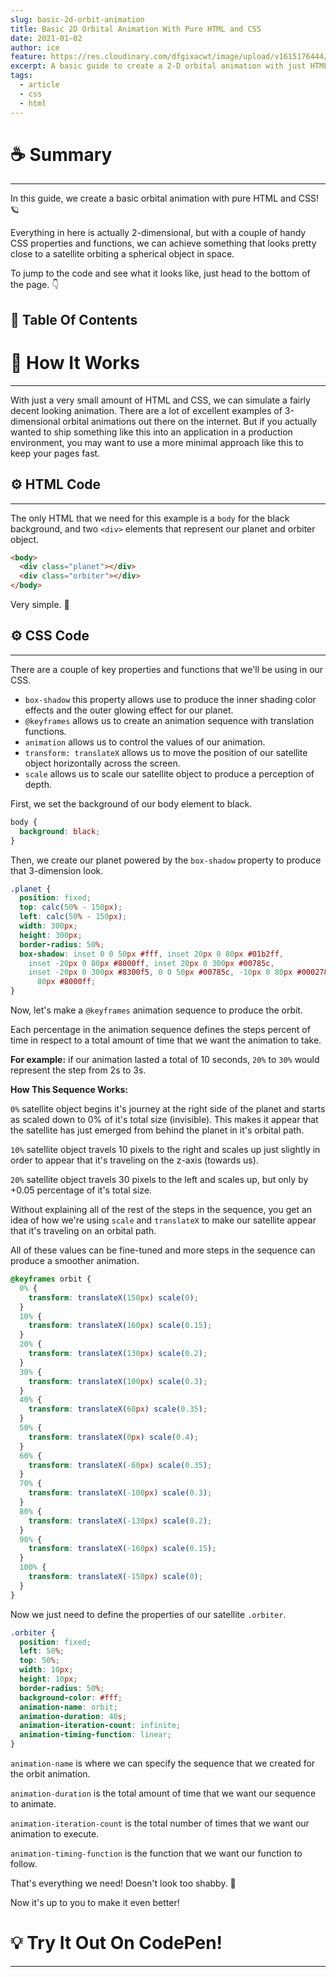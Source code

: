 ```yaml
---
slug: basic-2d-orbit-animation
title: Basic 2D Orbital Animation With Pure HTML and CSS
date: 2021-01-02
author: ice
feature: https://res.cloudinary.com/dfgixacwt/image/upload/v1615176444/articles/advanced-css-animation/2d-orbital_fjnw2w.jpg
excerpt: A basic guide to create a 2-D orbital animation with just HTML & CSS. 🤓
tags:
  - article
  - css
  - html
---
```


# ☕️ Summary

---

In this guide, we create a basic orbital animation with pure HTML and CSS! 🪐

Everything in here is actually 2-dimensional, but with a couple of handy CSS properties and functions, we can achieve something that looks pretty close to a satellite orbiting a spherical object in space.

To jump to the code and see what it looks like, just head to the bottom of the page. 👇

## 📝 Table Of Contents

# 🔬 How It Works

---

With just a very small amount of HTML and CSS, we can simulate a fairly decent looking animation. There are a lot of excellent examples of 3-dimensional orbital animations out there on the internet. But if you actually wanted to ship something like this into an application in a production environment, you may want to use a more minimal approach like this to keep your pages fast.

## ⚙️ HTML Code

---

The only HTML that we need for this example is a `body` for the black background, and two `<div>` elements that represent our planet and orbiter object.

```html
<body>
  <div class="planet"></div>
  <div class="orbiter"></div>
</body>
```

Very simple. 🙂

## ⚙️ CSS Code

---

There are a couple of key properties and functions that we'll be using in our CSS.

- `box-shadow` this property allows use to produce the inner shading color effects and the outer glowing effect for our planet.
- `@keyframes` allows us to create an animation sequence with translation functions.
- `animation` allows us to control the values of our animation.
- `transform: translateX` allows us to move the position of our satellite object horizontally across the screen.
- `scale` allows us to scale our satellite object to produce a perception of depth.

First, we set the background of our body element to black.

```css
body {
  background: black;
}
```

Then, we create our planet powered by the `box-shadow` property to produce that 3-dimension look.

```css
.planet {
  position: fixed;
  top: calc(50% - 150px);
  left: calc(50% - 150px);
  width: 300px;
  height: 300px;
  border-radius: 50%;
  box-shadow: inset 0 0 50px #fff, inset 20px 0 80px #01b2ff,
    inset -20px 0 80px #8000ff, inset 20px 0 300px #00785c,
    inset -20px 0 300px #8300f5, 0 0 50px #00785c, -10px 0 80px #000278, 10px 0
      80px #8000ff;
}
```

Now, let's make a `@keyframes` animation sequence to produce the orbit.

Each percentage in the animation sequence defines the steps percent of time in respect to a total amount of time that we want the animation to take.

**For example:** if our animation lasted a total of 10 seconds, `20%` to `30%` would represent the step from 2s to 3s.

**How This Sequence Works:**

`0%` satellite object begins it's journey at the right side of the planet and starts as scaled down to 0% of it's total size (invisible). This makes it appear that the satellite has just emerged from behind the planet in it's orbital path.

`10%` satellite object travels 10 pixels to the right and scales up just slightly in order to appear that it's traveling on the z-axis (towards us).

`20%` satellite object travels 30 pixels to the left and scales up, but only by +0.05 percentage of it's total size.

Without explaining all of the rest of the steps in the sequence, you get an idea of how we're using `scale` and `translateX` to make our satellite appear that it's traveling on an orbital path.

All of these values can be fine-tuned and more steps in the sequence can produce a smoother animation.

```css
@keyframes orbit {
  0% {
    transform: translateX(150px) scale(0);
  }
  10% {
    transform: translateX(160px) scale(0.15);
  }
  20% {
    transform: translateX(130px) scale(0.2);
  }
  30% {
    transform: translateX(100px) scale(0.3);
  }
  40% {
    transform: translateX(60px) scale(0.35);
  }
  50% {
    transform: translateX(0px) scale(0.4);
  }
  60% {
    transform: translateX(-60px) scale(0.35);
  }
  70% {
    transform: translateX(-100px) scale(0.3);
  }
  80% {
    transform: translateX(-130px) scale(0.2);
  }
  90% {
    transform: translateX(-160px) scale(0.15);
  }
  100% {
    transform: translateX(-150px) scale(0);
  }
}
```

Now we just need to define the properties of our satellite `.orbiter`.

```css
.orbiter {
  position: fixed;
  left: 50%;
  top: 50%;
  width: 10px;
  height: 10px;
  border-radius: 50%;
  background-color: #fff;
  animation-name: orbit;
  animation-duration: 40s;
  animation-iteration-count: infinite;
  animation-timing-function: linear;
}
```

`animation-name` is where we can specify the sequence that we created for the orbit animation.

`animation-duration` is the total amount of time that we want our sequence to animate.

`animation-iteration-count` is the total number of times that we want our animation to execute.

`animation-timing-function` is the function that we want our function to follow.

That's everything we need! Doesn't look too shabby. 🎉

Now it's up to you to make it even better!

# 💡 Try It Out On CodePen!

---


<div>
  <CodePen hash="PoGRorp" user="ahoward2" height={500} />
</div>
